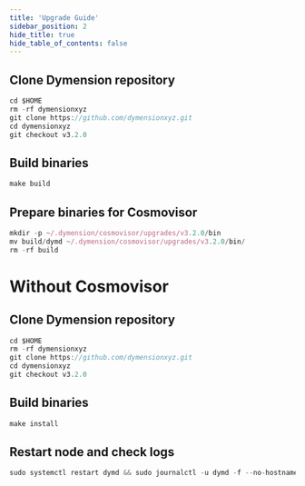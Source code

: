 ```yaml
---
title: 'Upgrade Guide'
sidebar_position: 2
hide_title: true
hide_table_of_contents: false
---
```



<PageTitle
  iconUrl="img/dymension-icon.svg"
  title="Dymension Upgrade Guide"
  chainId="dymension_1100-1"
  version="v3.2.0"
/>

## Clone Dymension repository

```js
cd $HOME
rm -rf dymensionxyz
git clone https://github.com/dymensionxyz.git
cd dymensionxyz
git checkout v3.2.0
```

## Build binaries

```js
make build
```

## Prepare binaries for Cosmovisor

```js
mkdir -p ~/.dymension/cosmovisor/upgrades/v3.2.0/bin
mv build/dymd ~/.dymension/cosmovisor/upgrades/v3.2.0/bin/
rm -rf build
```

# Without Cosmovisor

## Clone Dymension repository

```js
cd $HOME
rm -rf dymensionxyz
git clone https://github.com/dymensionxyz.git
cd dymensionxyz
git checkout v3.2.0
```

## Build binaries

```js
make install
```

## Restart node and check logs

```js
sudo systemctl restart dymd && sudo journalctl -u dymd -f --no-hostname -o cat
```
